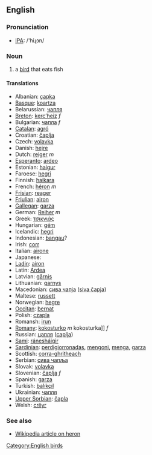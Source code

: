 ==English==

===Pronunciation===

*[[w:IPA|IPA]]: /'hiɻɔn/

===Noun===

# a [[bird]] that eats fish

====Translations====

*Albanian: [[çapka]]
*[[Basque]]: [[koartza]] 
*Belarussian: [[чапля]]
*[[Breton]]: [[kerc’heiz]] ''f''
*Bulgarian: [[чапла]] ''f''
*[[Catalan]]: [[agró]]
*Croatian: [[čaplja]]
*Czech: [[volavka]]
*Danish: [[hejre]]
*Dutch: [[reiger]] ''m''
*[[Esperanto]]: [[ardeo]]
*Estonian: [[haigur]]
*Faroese: [[hegri]]
*Finnish: [[haikara]]
*French: [[héron]] ''m''
*[[Frisian]]: [[reager]]
*[[Friulian]]: [[airon]]
*[[Gallegan]]: [[garza]]
*German: [[Reiher]] ''m''
*Greek: [[τσικνιάς]] '' ''
*Hungarian: [[gém]]
*Icelandic: [[hegri]]
*Indonesian: [[bangau]]?
*Irish: [[corr]]
*Italian: [[airone]] '' ''
*Japanese: [[]]
*[[Ladin]]: [[airon]]
*Latin: [[Ardea]] '' ''
*Latvian: [[gārnis]]
*Lithuanian: [[garnys]]
*Macedonian: [[сива чапjа]] ([[siva čapja]])
*Maltese: [[russett]]
*Norwegian: [[hegre]]
*[[Occitan]]: [[bernat]]
*Polish: [[czapla]] '' ''
*Romansh: [[irun]]
*[[Romany]]: [[kokosturko]] ''m'' kokosturka]] ''f''
*Russian: [[цапля]] ([[caplja]]) '' ''
*[[Sami]]: [[ránesháigir]]
*[[Sardinian]]: [[perdigiorronadas]], [[mengoni]], [[menga]], [[garza]]
*Scottish: [[corra-ghritheach]]
*Serbian: [[сива чапља]]
*Slovak: [[volavka]]
*Slovenian: [[čaplja]] ''f''
*Spanish: [[garza]] '' ''
*Turkish: [[balıkçıl]]
*Ukrainian: [[чапля]]
*[[Upper Sorbian]]: [[čapla]]
*Welsh: [[crëyr]]

===See also===

*[[en:heron|Wikipedia article on heron]]

[[Category:English birds]]